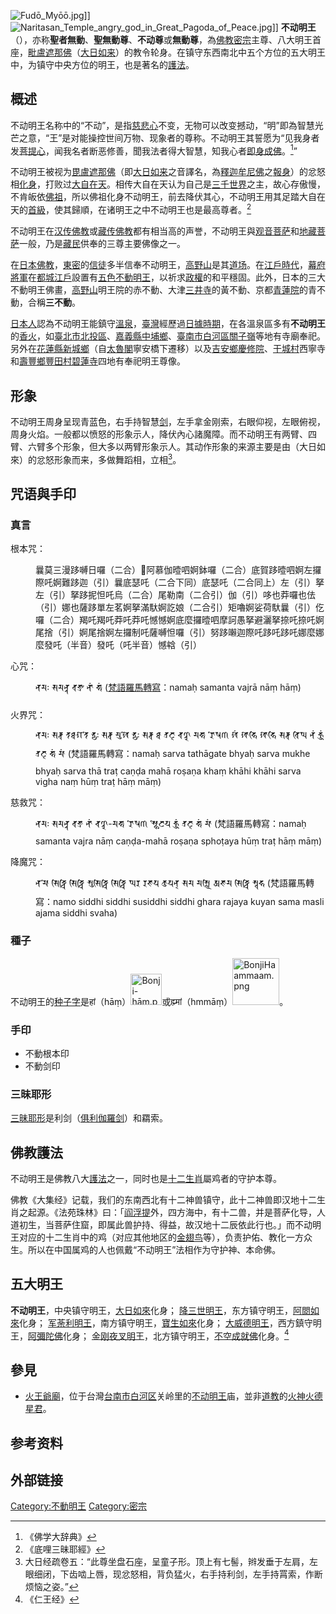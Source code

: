 {{编修}}
{{主條目消歧義|關於東方[[妙喜世界|妙喜佛國]]的[[佛陀|佛陀]]，請見[[阿閦佛|不動佛]]。}}
{{Contains Siddham text}}
{{Infobox Buddha
|name=不動明王
|mongolian_name={{lang|mn-Cyrl|Хөдөлшгүй}} ({{lang|mn-Latn|Khödölshgüi}})
|attributes=[[金刚|金刚]]、羂索、三钴剑|veneration=[[金刚乘|金刚乘]]、[[大乘|大乘]][[修驗道|修驗道]]
|vietnamese_name=Bất Động Minh Vương
|korean_name=부동명왕 ({{lang|sa-Latn|Budong Myeongwang}})
|tibetan_name={{bo-textonly|མི་གཡོ་བ་}} ({{lang|bo-Latn|Miyowa}})
|image=不動明王坐像-Fudō Myōō MET DP356182.jpg
|japanese_name={{plainlist|
*不動明王 ({{lang|ja-Latn|Fudō Myōō}})
*大日大聖不動明王 ({{lang|ja-Latn|Dainichi Daishō Fudō Myōō}})
*不動尊 ({{lang|ja-Latn|Fudō-son}})
*不動使者 ({{lang|ja-Latn|Fudō Shisha}})
*不動如来使 ({{lang|ja-Latn|Fudō Nyoraishi}})
*無動明王 {{lang|ja-Latn|Mudō Myōō}})
*無動尊 ({{lang|ja-Latn|Mudō-son}})
*聖無動尊 ({{lang|ja-Latn|Shō-Mudō-son}})
*お不動さん ({{lang|ja-Latn|O-Fudō-san}})
*お不動様 / お不動さま ({{lang|ja-Latn|O-Fudō-sama}})}}
|chinese_name={{plainlist|不動明王
*不動金剛明王
*不動使者
*不動如來使
*不動尊
*無動明王
*無動尊
*無動使者}}
|pali_name=
|sanskrit_name={{plainlist|
*{{lang|sa|अचल}} ({{lang|sa-Latn|Acala}})
*{{lang|sa|अचलनाथ}} ({{lang|sa-Latn|Acalanātha}})
*{{lang|sa|आर्याचलनाथ}} ({{lang|sa-Latn|Āryācalanātha}})
*{{lang|sa|अचलवज्र}} ({{lang|sa-Latn|Acalavajra}})
*{{lang|sa|चण्डरोषण}} ({{lang|sa-Latn|Caṇḍaroṣaṇa}})
*{{lang|sa|चण्डमहारोषण}} ({{lang|sa-Latn|Caṇḍamahāroṣaṇa}})
*{{lang|sa|महाचण्डरोषण}} ({{lang|sa-Latn|Mahācaṇḍaroṣaṇa}})}}
|caption=日本镰仓时代不動明王坐像
}}
[[File:Fudō_Myōō.jpg|thumb]]]]
[[File:Naritasan_Temple_angry_god_in_Great_Pagoda_of_Peace.jpg|thumb]]]]
{{漢傳密宗}}{{藏傳佛教}}
'''不动明王'''（{{lang-sa|'''अचलनाथ''' {{IAST|acalanātha}}}}），亦称'''聖者無動'''、'''聖無動尊'''、'''不动尊'''或'''無動尊'''，為[[佛教|佛教]][[密宗|密宗]]{{lj|五大明王|五大明王}}主尊、八大明王首座，[[毗盧遮那佛|毗盧遮那佛]]（[[大日如来|大日如来]]）的教令轮身。在镇守东西南北中五个方位的五大明王中，为镇守中央方位的明王，也是著名的[[護法神|護法]]。

== 概述 ==
不动明王名称中的“不动”，是指[[慈悲|慈悲心]]不变，无物可以改变撼动，“明”即為智慧光芒之意，“王”是对能操控世间万物、现象者的尊称。不动明王其誓愿为“见我身者发[[菩提心|菩提心]]，闻我名者断恶修善，聞我法者得大智慧，知我心者[[即身成佛|即身成佛]]。<ref>《佛学大辞典》</ref>”

不动明王被视为[[毘盧遮那佛|毘盧遮那佛]]（即[[大日如来|大日如来]]之音譯名，為[[釋迦牟尼佛|釋迦牟尼佛]]之[[報身|報身]]）的忿怒相[[化身|化身]]，打败过[[大自在天|大自在天]]。相传大自在天认为自己是[[三千世界|三千世界]]之主，故心存傲慢，不肯皈依[[释迦牟尼|佛祖]]，所以佛祖化身不动明王，前去降伏其心，不动明王用其足踏大自在天的[[首級|首級]]，使其歸順，在诸明王之中不动明王也是最高尊者。<ref>《底哩三昧耶經》</ref>

不动明王在[[汉传佛教|汉传佛教]]或[[藏传佛教|藏传佛教]]都有相当高的声誉，不动明王與[[观音菩萨|观音菩萨]]和[[地藏菩萨|地藏菩萨]]一般，乃是[[藏族|藏民]]供奉的三尊主要佛像之一。

在[[日本佛教|日本佛教]]，[[東密|東密]]的[[信徒|信徒]]多半信奉不动明王，[[高野山|高野山]]是其[[道场|道场]]。在[[江戶時代|江戶時代]]，[[幕府將軍|幕府將軍]]在[[都城|都城]][[江戶|江戶]]設置有[[五色不動|五色不動明王]]，以祈求[[政權|政權]]的和平穩固。此外，日本的三大不動明王佛畫，[[高野山|高野山]]明王院的赤不動、大津[[三井寺|三井寺]]的黃不動、京都[[青蓮院|青蓮院]]的青不動，合稱'''三不動'''。

[[日本人|日本人]]認為不动明王能鎮守[[溫泉|溫泉]]，[[臺灣|臺灣]]經歷過[[台灣日治時期|日據時期]]，在各溫泉區多有'''不动明王'''的[[祭祀|香火]]，如[[臺北市|臺北市]][[北投區|北投區]]、[[嘉義縣|嘉義縣]][[中埔鄉|中埔鄉]]、[[臺南市|臺南市]][[白河區|白河區]][[關子嶺|關子嶺]]等地有寺廟奉祀。另外在[[花蓮縣|花蓮縣]][[新城鄉_(台灣)|新城鄉]]（自[[太魯閣|太魯閣]]寧安橋下遷移）以及[[吉安鄉|吉安鄉]][[慶修院|慶修院]]、[[干城村|干城村]]西寧寺和[[壽豐鄉|壽豐鄉]][[豐田村|豐田村]][[豐田神社|碧蓮寺]]四地有奉祀明王尊像。

== 形象 ==
不动明王周身呈现青蓝色，右手持智慧[[剑|剑]]，左手拿金刚索，右眼仰视，左眼俯视，周身火焰。一般都以愤怒的形象示人，降伏內心諸魔障。而不动明王有两臂、四臂、六臂多个形象，但大多以两臂形象示人。其动作形象的来源主要是由（大日如來）的忿怒形象而来，多做舞蹈相，立相<ref>大日经疏卷五：“此尊坐盘石座，呈童子形。顶上有七髻，辫发垂于左肩，左眼细闭，下齿啮上唇，现忿怒相，背负猛火，右手持利剑，左手持罥索，作断烦恼之姿。”</ref>。

==咒语與手印 ==
=== 真言 ===
根本咒：
:曩莫三漫跢嚩日囉（二合）𧹞阿慕伽曀呬婀鉢囉（二合）底賀跢曀呬婀左攞際吒婀難跢迦（引）曩底瑟吒（二合下同）底瑟吒（二合同上）左（引）拏左（引）拏跢抳怛吒烏（二合）尾勒南（二合引）伽（引）哆也莽囉也佉（引）娜也薩跢單左茗婀拏滿馱婀訖娘（二合引）矩嚕婀娑荷馱曩（引）仡囉（二合）羯吒羯吒莽吒莽吒憾憾婀底麼攞曀呬摩訶愚拏避灑拏捺吒捺吒婀尾捨（引）婀尾捨婀左攞制吒薩嚩怛囉（引）努跢𡃤迦際吒跢吒跢吒娜麼娜麼發吒（半音）發吒（吒半音）憾𤚥（引）

心咒：
:𑖡𑖦𑖾 𑖭𑖦𑖡𑖿𑖝 𑖪𑖕𑖿𑖨𑖯 𑖡𑖯𑖽 𑖮𑖯𑖽 ([[IAST|梵語羅馬轉寫]]：namaḥ samanta vajrā nāṃ hāṃ)

火界咒：
:𑖡𑖦𑖾 𑖭𑖨𑖿𑖪 𑖝𑖞𑖯𑖐𑖝𑖸 𑖥𑖿𑖧𑖾 𑖭𑖨𑖿𑖪 𑖦𑖲𑖏𑖸 𑖥𑖿𑖧𑖾 𑖭𑖨𑖿𑖪 𑖞𑖯 𑖝𑖿𑖨𑖘𑖿 𑖓𑖜𑖿𑖚 𑖦𑖮𑖯 𑖨𑖺𑖬𑖜 𑖏𑖽 𑖏𑖯𑖮𑖰 𑖏𑖯𑖮𑖰 𑖭𑖨𑖿𑖪 𑖪𑖰𑖑 𑖡𑖽 𑖮𑖳𑖽 𑖝𑖿𑖨𑖘𑖿 𑖮𑖯𑖽 𑖦𑖯𑖽 (梵語羅馬轉寫：namaḥ sarva tathāgate bhyaḥ sarva mukhe bhyaḥ sarva thā traṭ caṇḍa mahā roṣaṇa khaṃ khāhi khāhi sarva vigha naṃ hūṃ traṭ hāṃ māṃ)

慈救咒：
:𑖡𑖦𑖾 𑖭𑖦𑖡𑖿𑖝 𑖪𑖕𑖿𑖨 𑖡𑖯𑖽 𑖓𑖜𑖿𑖚-𑖦𑖮𑖯 𑖨𑖺𑖬𑖜 𑖭𑖿𑖣𑖺𑖘𑖧 𑖮𑖳𑖽 𑖝𑖿𑖨𑖘𑖿 𑖮𑖯𑖽 𑖦𑖯𑖽 (梵語羅馬轉寫：namaḥ samanta vajra nāṃ caṇḍa-mahā roṣaṇa sphoṭaya hūṃ traṭ hāṃ māṃ)

降魔咒：
:𑖡𑖦𑖺 𑖭𑖰𑖟𑖿𑖠𑖰 𑖭𑖰𑖟𑖿𑖠𑖰 𑖭𑖲𑖭𑖰𑖟𑖿𑖠𑖰 𑖭𑖰𑖟𑖿𑖠𑖰 𑖑𑖨 𑖨𑖕𑖧 𑖎𑖲𑖧𑖡𑖿 𑖭𑖦 𑖦𑖭𑖿𑖩𑖰 𑖀𑖕𑖦 𑖭𑖰𑖟𑖿𑖠𑖰 𑖭𑖿𑖪𑖮 (梵語羅馬轉寫：namo siddhi siddhi susiddhi siddhi ghara rajaya kuyan sama masli ajama siddhi svaha)

=== 種子 ===
不动明王的[[种子字|种子字]]是हां（hāṃ）[[File:Bonji-hāṃ.png|50px]]或ह्म्मां（hmmāṃ）[[File:BonjiHaammaam.png|75px]]。

=== 手印 ===
* 不動根本印
* 不動剑印

=== 三昧耶形 ===
[[三昧耶形|三昧耶形]]是利剑（[[俱利伽羅剑|俱利伽羅剑]]）和羂索。

== 佛教護法 ==
不动明王是佛教八大[[護法神|護法]]之一，同时也是[[十二生肖|十二生肖]]屬鸡者的守护本尊。

佛教《大集经》记载，我们的东南西北有十二神兽镇守，此十二神兽即汉地十二生肖之起源。《法苑珠林》曰：「[[阎浮提|阎浮提]]外，四方海中，有十二兽，并是菩萨化导，人道初生，当菩萨住窟，即属此兽护持、得益，故汉地十二辰依此行也。」而不动明王对应的十二生肖中的鸡（对应其他地区的[[金翅鸟|金翅鸟]]等），负责护佑、教化一方众生。所以在中国属鸡的人也佩戴“不动明王”法相作为守护神、本命佛。

== 五大明王 == 	
'''不动明王'''，中央镇守明王，[[大日如來|大日如來]]化身；
[[降三世明王|降三世明王]]，东方镇守明王，[[阿閦如來|阿閦如來]]化身；
[[军荼利明王|军荼利明王]]，南方镇守明王，[[寶生如來|寶生如來]]化身；
[[大威德明王|大威德明王]]，西方鎮守明王，[[阿彌陀佛|阿彌陀佛]]化身；
[[金刚夜叉明王|金刚夜叉明王]]，北方镇守明王，[[不空成就佛|不空成就佛]]化身。<ref>《仁王经》</ref>

== 參見 ==
* [[火王爺廟|火王爺廟]]，位于台灣[[台南市|台南市]][[白河区|白河区]]关岭里的[[不动明王|不动明王]]庙，並非[[道教|道教]]的[[火神|火神]][[火德星君|火德星君]]。

== 参考资料 ==
<div class="references-small">
<references />
</div>

== 外部链接 ==
[[Category:不動明王|Category:不動明王]]
[[Category:密宗|Category:密宗]]
{{佛教密宗五大明王}}
{{密宗}}
{{Authority control}}